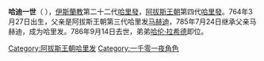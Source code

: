{{unreferenced|time=2020-05-31T04:27:12+00:00}}
{{NoteTA
|G1=伊斯蘭
}}{{Infobox monarch
| name            =哈迪
| reign           =785年7月24日 – 786年9月14日
| full name       =Abu Muhammad Musa ibn Mahdi al-Hadi
| titles          =
| predecessor     =[[阿尔·马赫迪|马赫迪]]
| successor       =[[哈伦·拉希德|哈伦·拉希德]]
| royal house     =
| dynasty         =[[阿拔斯王朝|阿拔斯王朝]]
| father          =[[阿尔·马赫迪|马赫迪]]
|issue=
| birth_date   =764年3月27日
| death_date   =786年9月14日
|}}
'''哈迪一世'''（{{lang-ar|أبو محمد موسى بن المهدي الهادي}} {{bd|764年|3月27日|786年|9月14日|}}），[[伊斯蘭教|伊斯蘭教]]第二十二代[[哈里發|哈里發]]，[[阿拔斯王朝|阿拔斯王朝]]第四代[[哈里發|哈里發]]。764年3月27日出生，父亲是阿拔斯王朝第三代哈里发[[阿尔·马赫迪|马赫迪]]，785年7月24日继承父亲马赫迪，成为哈里发。786年9月14日去世，弟弟[[哈伦·拉希德|哈伦·拉希德]]即位。

{{s-start}}
{{s-hou|[[阿拔斯王朝|阿拔斯王朝]]||764年||786年}}
{{s-rel|su}}
{{s-bef|before=[[馬赫迪一世|馬赫迪一世]]}}
{{s-ttl|title=[[伊斯蘭教|伊斯蘭教]]第二十二代[[哈里發列表|哈里發]]|years=785年－786年}}
{{s-aft|after=[[哈伦·拉希德|拉希德一世]]}}
{{s-end}}
{{Abbasids}}
{{阿拔斯王朝}}
{{Authority control}}
[[Category:阿拔斯王朝哈里发|Category:阿拔斯王朝哈里发]]
[[Category:一千零一夜角色|Category:一千零一夜角色]]